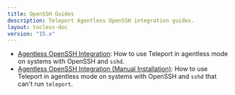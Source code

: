 ```yaml
---
title: OpenSSH Guides
description: Teleport Agentless OpenSSH integration guides.
layout: tocless-doc
version: "15.x"
---
```


- [Agentless OpenSSH Integration](/docs/server-access/openssh/openssh): How to use Teleport in agentless mode on systems with OpenSSH and `sshd`.
- [Agentless OpenSSH Integration (Manual Installation)](/docs/server-access/openssh/openssh-manual-install): How to use Teleport in agentless mode
  on systems with OpenSSH and `sshd` that can't run `teleport`.
